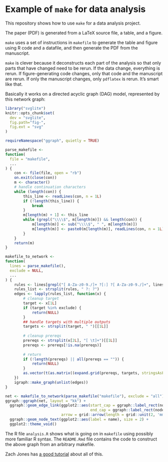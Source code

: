 # Example of `make` for data analysis

This repository shows how to use `make` for a data analysis project.

The paper (PDF) is generated from a LaTeX source file, a table, and a figure.

`make` uses a set of instructions in `makefile` to generate the table and figure using R code and a datafile, and then generate the PDF from the manuscript.

`make` is clever because it deconstructs each part of the analysis so that only parts that have changed need to be rerun. If the data change, everything is rerun. If figure-generating code changes, only that code and the manuscript are rerun. If only the manuscript changes, only `pdflatex` is rerun. It's smart like that.

Basically it works on a directed acyclic graph (DAG) model, represented by this network graph:

```r
library("svglite")
knitr::opts_chunk$set(
  dev = "svglite",
  fig.path="fig-",
  fig.ext = "svg"
)
```

```r
requireNamespace("ggraph", quietly = TRUE)

parse_makefile <-
function(
  file = "makefile",
  ...
) {
    con <- file(file, open = "rb")
    on.exit(close(con))
    m <- character()
    # handle continuation characters
    while (length(con)) {
        this_line <- readLines(con, n = 1L)
        if (!length(this_line)) {
            break
        }
        m[length(m) + 1] <- this_line
        while (grepl("\\\\$", m[length(m)]) && length(con)) {
            m[length(m)] <- sub("\\\\$", " ", m[length(m)])
            m[length(m)] <- paste0(m[length(m)], readLines(con, n = 1L))
        }
    }
    return(m)
}

makefile_to_network <-
function(
  lines = parse_makefile(),
  exclude = NULL,
  ...
) {
    rules <- lines[grepl("[ A-Za-z0-9./]+ ?[:] ?[ A-Za-z0-9./]+", lines)]
    rules_list <- strsplit(rules, " ?: ?")
    edges <- lapply(rules_list, function(x) {
        # cleanup target
        target <- x[1L]
        if (target %in% exclude) {
            return(NULL)
        }
        ## handle targets with multiple outputs
        targets <- strsplit(target, " ")[[1L]]
        
        # cleanup prereqs
        prereqs <- strsplit(x[2L], "[ \t]+")[[1L]]
        prereqs <- prereqs[!is.na(prereqs)]
        
        # return
        if (!length(prereqs) || all(prereqs == "")) {
            return(NULL)
        }
        as.vector(t(as.matrix((expand.grid(prereqs, targets, stringsAsFactors = FALSE)))))
    })
    igraph::make_graph(unlist(edges))
}

net <- makefile_to_network(parse_makefile("makefile"), exclude = "all")
ggraph::ggraph(net, layout = "kk") + 
  ggraph::geom_edge_link(ggplot2::aes(start_cap = ggraph::label_rect(node1.name),
                                      end_cap = ggraph::label_rect(node2.name)), 
                         arrow = grid::arrow(length = grid::unit(2, 'mm'))) + 
  ggraph::geom_node_text(ggplot2::aes(label = name), size = 2) +
  ggplot2::theme_void()
```

The R file `analysis.R` shows what is going on in `makefile` using possibly more familiar R syntax. The `README.Rmd` file contains the code to construct the above graph from an arbitrary makefile.

Zach Jones has [a good tutorial](http://zmjones.com/make/) about all of this.
